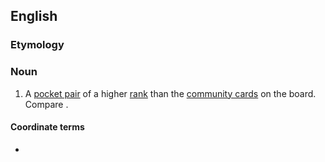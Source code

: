 ==English==

===Etymology===
{{prefix|en|over|pair}}

===Noun===
{{en-noun}}

# {{lb|en|poker}} A [[pocket pair]] of a higher [[rank]] than the [[community card]]s on the board. Compare {{m|en|top pair}}.

====Coordinate terms====
* {{l|en|underpair}}